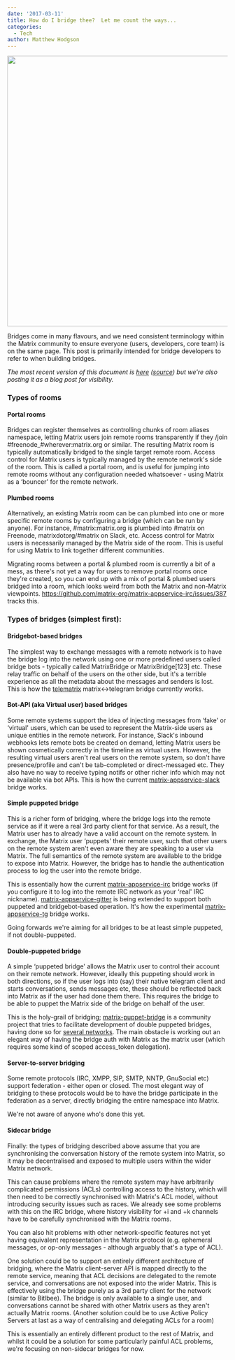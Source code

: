 ```yaml
---
date: '2017-03-11'
title: How do I bridge thee?  Let me count the ways...
categories:
  - Tech
author: Matthew Hodgson
---
```


<a href="https://xkcd.com/1810"><img class="aligncenter wp-image-2297" src="/blog/wp-content/uploads/2017/03/xkcd1810-matrixified-v2-1024x842.png" width="753" height="619" /></a>
<p id="types-of-bridging">Bridges come in many flavours, and we need consistent terminology within the Matrix community to ensure everyone (users, developers, core team) is on the same page. This post is primarily intended for bridge developers to refer to when building bridges.</p>
<em>The most recent version of this document is <a href="/docs/guides/types-of-bridging.html">here</a> (<a href="https://github.com/matrix-org/matrix-doc/blob/master/supporting-docs/guides/2017-03-11-types-of-bridging.md">source</a>) but we're also posting it as a blog post for visibility.</em>
<h3 id="types-of-rooms">Types of rooms</h3>
<h4>Portal rooms</h4>
Bridges can register themselves as controlling chunks of room aliases namespace, letting Matrix users join remote rooms transparently if they /join #freenode_#wherever:matrix.org or similar. The resulting Matrix room is typically automatically bridged to the single target remote room. Access control for Matrix users is typically managed by the remote network's side of the room. This is called a portal room, and is useful for jumping into remote rooms without any configuration needed whatsoever - using Matrix as a ‘bouncer' for the remote network.
<h4 id="plumbed-rooms">Plumbed rooms</h4>
Alternatively, an existing Matrix room can be can plumbed into one or more specific remote rooms by configuring a bridge (which can be run by anyone). For instance, #matrix:matrix.org is plumbed into #matrix on Freenode, matrixdotorg/#matrix on Slack, etc. Access control for Matrix users is necessarily managed by the Matrix side of the room. This is useful for using Matrix to link together different communities.

Migrating rooms between a portal &amp; plumbed room is currently a bit of a mess, as there's not yet a way for users to remove portal rooms once they're created, so you can end up with a mix of portal &amp; plumbed users bridged into a room, which looks weird from both the Matrix and non-Matrix viewpoints. https://github.com/matrix-org/matrix-appservice-irc/issues/387 tracks this.
<h3 id="types-of-bridges-simplest-first">Types of bridges (simplest first):</h3>
<h4 id="bridgebot-based-bridges">Bridgebot-based bridges</h4>
The simplest way to exchange messages with a remote network is to have the bridge log into the network using one or more predefined users called bridge bots - typically called MatrixBridge or MatrixBridge[123] etc. These relay traffic on behalf of the users on the other side, but it's a terrible experience as all the metadata about the messages and senders is lost. This is how the <a href="https://github.com/SijmenSchoon/telematrix">telematrix</a> matrix&lt;-&gt;telegram bridge currently works.
<h4 id="bot-api-aka-virtual-user-based-bridges">Bot-API (aka Virtual user) based bridges</h4>
Some remote systems support the idea of injecting messages from ‘fake' or ‘virtual' users, which can be used to represent the Matrix-side users as unique entities in the remote network. For instance, Slack's inbound webhooks lets remote bots be created on demand, letting Matrix users be shown cosmetically correctly in the timeline as virtual users. However, the resulting virtual users aren't real users on the remote system, so don't have presence/profile and can't be tab-completed or direct-messaged etc. They also have no way to receive typing notifs or other richer info which may not be available via bot APIs. This is how the current <a href="https://github.com/matrix-org/matrix-appservice-slack">matrix-appservice-slack</a> bridge works.
<h4 id="one-way-puppeted-bridge">Simple puppeted bridge</h4>
This is a richer form of bridging, where the bridge logs into the remote service as if it were a real 3rd party client for that service. As a result, the Matrix user has to already have a valid account on the remote system. In exchange, the Matrix user ‘puppets' their remote user, such that other users on the remote system aren't even aware they are speaking to a user via Matrix. The full semantics of the remote system are available to the bridge to expose into Matrix. However, the bridge has to handle the authentication process to log the user into the remote bridge.

This is essentially how the current <a href="https://github.com/matrix-org/matrix-appservice-irc">matrix-appservice-irc</a> bridge works (if you configure it to log into the remote IRC network as your ‘real' IRC nickname). <a href="https://github.com/matrix-org/matrix-appservice-gitter">matrix-appservice-gitter</a> is being extended to support both puppeted and bridgebot-based operation. It's how the experimental <a href="https://github.com/matrix-org/matrix-appservice-tg">matrix-appservice-tg</a> bridge works.

Going forwards we're aiming for all bridges to be at least simple puppeted, if not double-puppeted.
<h4 id="two-way-puppeted-bridge">Double-puppeted bridge</h4>
A simple ‘puppeted bridge' allows the Matrix user to control their account on their remote network. However, ideally this puppeting should work in both directions, so if the user logs into (say) their native telegram client and starts conversations, sends messages etc, these should be reflected back into Matrix as if the user had done them there. This requires the bridge to be able to puppet the Matrix side of the bridge on behalf of the user.

This is the holy-grail of bridging; <a href="https://github.com/matrix-hacks/matrix-puppet-bridge">matrix-puppet-bridge</a> is a community project that tries to facilitate development of double puppeted bridges, having done so for <a href="https://github.com/matrix-hacks/matrix-puppet-bridge#examples">several networks</a>. The main obstacle is working out an elegant way of having the bridge auth with Matrix as the matrix user (which requires some kind of scoped access_token delegation).
<h4 id="server-to-server-bridging">Server-to-server bridging</h4>
Some remote protocols (IRC, XMPP, SIP, SMTP, NNTP, GnuSocial etc) support federation - either open or closed. The most elegant way of bridging to these protocols would be to have the bridge participate in the federation as a server, directly bridging the entire namespace into Matrix.

We're not aware of anyone who's done this yet.
<h4 id="sidecar-bridge">Sidecar bridge</h4>
Finally: the types of bridging described above assume that you are synchronising the conversation history of the remote system into Matrix, so it may be decentralised and exposed to multiple users within the wider Matrix network.

This can cause problems where the remote system may have arbitrarily complicated permissions (ACLs) controlling access to the history, which will then need to be correctly synchronised with Matrix's ACL model, without introducing security issues such as races. We already see some problems with this on the IRC bridge, where history visibility for +i and +k channels have to be carefully synchronised with the Matrix rooms.

You can also hit problems with other network-specific features not yet having equivalent representation in the Matrix protocol (e.g. ephemeral messages, or op-only messages - although arguably that's a type of ACL).

One solution could be to support an entirely different architecture of bridging, where the Matrix client-server API is mapped directly to the remote service, meaning that ACL decisions are delegated to the remote service, and conversations are not exposed into the wider Matrix. This is effectively using the bridge purely as a 3rd party client for the network (similar to Bitlbee). The bridge is only available to a single user, and conversations cannot be shared with other Matrix users as they aren't actually Matrix rooms. (Another solution could be to use Active Policy Servers at last as a way of centralising and delegating ACLs for a room)

This is essentially an entirely different product to the rest of Matrix, and whilst it could be a solution for some particularly painful ACL problems, we're focusing on non-sidecar bridges for now.